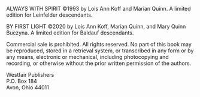 <footer>
  <div>
    <p>
      ALWAYS WITH SPIRIT ©1993 by Lois Ann Koff and Marian Quinn. A limited
      edition for Leinfelder descendants.
    </p>
    <p>
      BY FIRST LIGHT ©2020 by Lois Ann Koff, Marian Quinn, and Mary Quinn
      Buczyna. A limited edition for Baldauf descendants.
    </p>
    <p>
      Commercial sale is prohibited. All rights reserved. No part of this book
      may be reproduced, stored in a retrieval system, or transcribed in any
      form or by any means, electronic or mechanical, including photocopying and
      recording, or otherwise without the prior written permission of the
      authors.
    </p>
  </div>
  <div className="right">
    <p>
      Westfair Publishers
      <br />
      P.O. Box 184
      <br />
      Avon, Ohio 44011
    </p>
  </div>
</footer>
